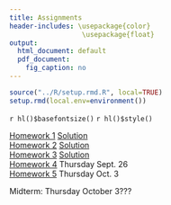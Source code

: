 ```yaml
---
title: Assignments
header-includes: \usepackage{color}
                  \usepackage{float}
output:
  html_document: default
  pdf_document:
    fig_caption: no
---
```


```r
source("../R/setup.rmd.R", local=TRUE)
setup.rmd(local.env=environment())
```
`r hl()$basefontsize()`
`r hl()$style()`

[Homework 1](hw1.html) [Solution](hw1sol.html)   
[Homework 2](hw2.html) [Solution](hw2sol.html)  
[Homework 3](hw3.html) [Solution](hw3sol.html)  
[Homework 4](hw4.html) Thursday Sept. 26  
[Homework 5](hw5.html) Thursday Oct. 3

Midterm: Thursday October 3???




